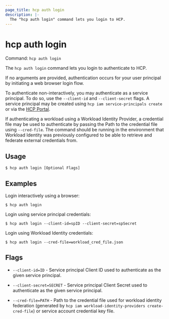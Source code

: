 ```yaml
---
page_title: hcp auth login
description: |-
  The "hcp auth login" command lets you login to HCP.
---
```


# hcp auth login

Command: `hcp auth login` 

The `hcp auth login` command lets you login to authenticate to HCP.

If no arguments are provided, authentication occurs for your user principal by
initiating a web browser login flow.

To authenticate non-interactively, you may authenticate as a service principal.
To do so, use the `--client-id` and `--client-secret` flags. A service principal
may be created using `hcp iam service-principals create` or via the [HCP
Portal](https://portal.cloud.hashicorp.com).

If authenticating a workload using a Workload Identity Provider, a credential
file may be used to authenticate by passing the Path to the credential file
using `--cred-file`. The command should be running in the environment that
Workload Identity was previously configured to be able to retrieve and federate
external credentials from.

## Usage

```shell-session
$ hcp auth login [Optional Flags]
```

## Examples

Login interactively using a browser:

```shell-session
$ hcp auth login
```

Login using service principal credentials:

```shell-session
$ hcp auth login --client-id=spID --client-secret=spSecret
```

Login using Workload Identity credentials:

```shell-session
$ hcp auth login --cred-file=workload_cred_file.json
```

## Flags

- `--client-id=ID` - Service principal Client ID used to authenticate as the given service principal.

- `--client-secret=SECRET` - Service principal Client Secret used to authenticate as the given service principal.

- `--cred-file=PATH` - Path to the credential file used for workload identity federation (generated by `hcp iam workload-identity-providers create-cred-file`) or service account credential key file.


